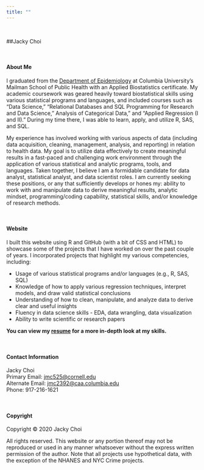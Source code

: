 ```yaml
---
title: ""
---
```

<style>
.list-group-item.active, .list-group-item.active:focus, .list-group-item.active:hover {
    background-color: #337ab7;
}

.navbar-default .navbar-collapse, .navbar-default .navbar-form {
background-color: #337ab7;
}

#Drop-Down Menu Color
.navbar-default .navbar-nav>.open>a, .navbar-default .navbar-nav>.open>a:focus, .navbar-default .navbar-nav>.open>a:hover {
background-color: #337ab7;
}

.navbar-default {
background-color: #337ab7;
}

.navbar-default .navbar-nav>li>a {
color: white;
font-weight: bold;
}

.navbar-default .navbar-brand {
color: white;
font-weight: bold;
}

</style>

<!-- Global site tag (gtag.js) - Google Analytics -->
<script async src="https://www.googletagmanager.com/gtag/js?id=UA-137778138-1"></script>
<script>
  window.dataLayer = window.dataLayer || [];
  function gtag(){dataLayer.push(arguments);}
  gtag('js', new Date());

  gtag('config', 'UA-137778138-1');
</script>

<br>

##Jacky Choi

<link rel="stylesheet" href="styles.css" type="text/css">
<link rel="stylesheet" href="academicons/css/academicons.min.css"/>

<br>

#### About Me

I graduated from the [Department of Epidemiology](https://www.mailman.columbia.edu/become-student/departments/epidemiology) at Columbia University's Mailman School of Public Health with an Applied Biostatistics certificate. My academic coursework was geared heavily toward biostatistical skills using various statistical programs and languages, and included courses such as "Data Science," "Relational Databases and SQL Programming for Research and Data Science," Analysis of Categorical Data," and "Applied Regression (I and II)." During my time there, I was able to learn, apply, and utilize R, SAS, and SQL.

My experience has involved working with various aspects of data (including data acquisition, cleaning, management, analysis, and reporting) in relation to health data. My goal is to utilize data effectively to create meaningful results in a fast-paced and challenging work environment through the application of various statistical and analytic programs, tools, and languages. Taken together, I believe I am a formidable candidate for data analyst, statistical analyst, and data scientist roles. I am currently seeking these positions, or any that sufficiently develops or hones my: ability to work with and manipulate data to derive meaningful results, analytic mindset, programming/coding capability, statistical skills, and/or knowledge of research methods.

<br>

#### Website

I built this website using R and GitHub (with a bit of CSS and HTML) to showcase some of the projects that I have worked on over the past couple of years. I incorporated projects that highlight my various competencies, including:

* Usage of various statistical programs and/or languages (e.g., R, SAS, SQL)
* Knowledge of how to apply various regression techniques, interpret models, and draw valid statistical conclusions
* Understanding of how to clean, manipulate, and analyze data to derive clear and useful insights
* Fluency in data science skills - EDA, data wrangling, data visualization
* Ability to write scientific or research papers

**You can view my [resume](images2/resume.pdf) for a more in-depth look at my skills.**

<br> 

#### Contact Information

Jacky Choi <br>
Primary Email: [jmc525@cornell.edu](mailto:jmc525@cornell.edu) <br>
Alternate Email: [jmc2392@caa.columbia.edu](mailto:jmc2392@caa.columbia.edu)  
Phone: 917-216-1621

<br>

#### Copyright

Copyright © 2020 Jacky Choi

All rights reserved. This website or any portion thereof may not be reproduced or used in any manner whatsoever
without the express written permission of the author. Note that all projects use hypothetical data, with the exception of the NHANES and NYC Crime projects.

